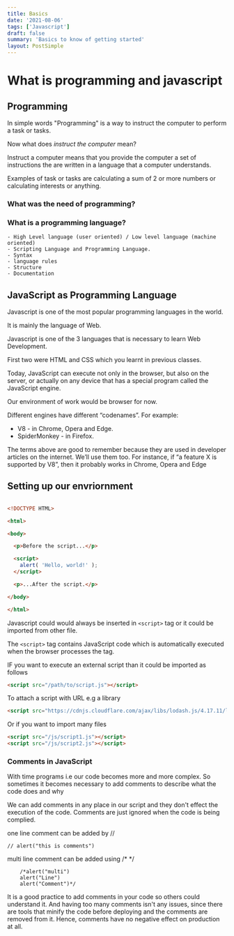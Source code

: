 ```yaml
---
title: Basics
date: '2021-08-06'
tags: ['Javascript']
draft: false
summary: 'Basics to know of getting started'
layout: PostSimple
---
```


# What is programming and javascript

## Programming

In simple words "Programming" is a way to instruct the computer to perform a task or tasks.

Now what does _instruct the computer_ mean?

Instruct a computer means that you provide the computer a set of instructions the are written in a language that a computer understands.

Examples of task or tasks are calculating a sum of 2 or more numbers or calculating interests or anything.

### What was the need of programming?

### What is a programming language?

    - High Level language (user oriented) / Low level language (machine oriented)
    - Scripting Language and Programming Language.
    - Syntax
    - language rules
    - Structure
    - Documentation

## JavaScript as Programming Language

Javascript is one of the most popular programming languages in the world.

It is mainly the language of Web.

Javascript is one of the 3 languages that is necessary to learn Web Development.

First two were HTML and CSS which you learnt in previous classes.

Today, JavaScript can execute not only in the browser, but also on the server, or actually on any device that has a special program called the JavaScript engine.

Our environment of work would be browser for now.

Different engines have different “codenames”. For example:

- V8 - in Chrome, Opera and Edge.
- SpiderMonkey - in Firefox.

The terms above are good to remember because they are used in developer articles on the internet. We’ll use them too. For instance, if “a feature X is supported by V8”, then it probably works in Chrome, Opera and Edge

## Setting up our envriornment

```HTML

<!DOCTYPE HTML>

<html>

<body>

  <p>Before the script...</p>

  <script>
    alert( 'Hello, world!' );
  </script>

  <p>...After the script.</p>

</body>

</html>

```

Javascript could would always be inserted in `<script>` tag or it could be imported from other file.

The `<script>` tag contains JavaScript code which is automatically executed when the browser processes the tag.

IF you want to execute an external script than it could be imported as follows

```HTML
<script src="/path/to/script.js"></script>

```

To attach a script with URL e.g a library

```HTML
<script src="https://cdnjs.cloudflare.com/ajax/libs/lodash.js/4.17.11/lodash.js"></script>

```

Or if you want to import many files

```HTML
<script src="/js/script1.js"></script>
<script src="/js/script2.js"></script>
```

### Comments in JavaScript

With time programs i.e our code becomes more and more complex. So sometimes it becomes necessary to add comments to describe what the code does and why

We can add comments in any place in our script and they don't effect the execution of the code. Comments are just ignored when the code
is being complied.

one line comment can be added by //

```JS
// alert("this is comments")
```

multi line comment can be added using /\* \*/

```JS
    /*alert("multi")
    alert("Line")
    alert("Comment")*/
```

It is a good practice to add comments in your code so others could understand it. And having too many comments isn't any issues, since there are tools that minify the code before deploying and the comments are removed from it. Hence, comments have no negative effect on production at all.
